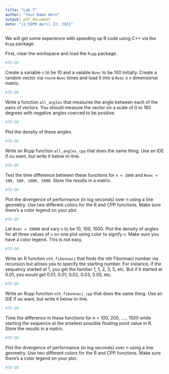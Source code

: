 ```yaml
---
title: "Lab 7"
author: "Your Name Here"
output: pdf_document
date: "11:59PM April 22, 2021"
---
```


We will get some experience with speeding up R code using C++ via the `Rcpp` package.

First, clear the workspace and load the `Rcpp` package.

```r
#TO-DO
```

Create a variable `n` to be 10 and a vaiable `Nvec` to be 100 initially. Create a random vector via `rnorm` `Nvec` times and load it into a `Nvec` x `n` dimensional matrix.

```r
#TO-DO
```

Write a function `all_angles` that measures the angle between each of the pairs of vectors. You should measure the vector on a scale of 0 to 180 degrees with negative angles coerced to be positive.

```r
#TO-DO
```

Plot the density of these angles.

```r
#TO-DO
```

Write an Rcpp function `all_angles_cpp` that does the same thing. Use an IDE if ou want, but write it below in-line.

```r
#TO-DO
```

Test the time difference between these functions for `n = 1000` and `Nvec = 100, 500, 1000, 5000`.  Store the results in a matrix.

```r
#TO-DO
```

Plot the divergence of performance (in log seconds) over n using a line geometry. Use two different colors for the R and CPP functions. Make sure there's a color legend on your plot.

```r
#TO-DO
```

Let `Nvec = 10000` and vary `n` to be 10, 100, 1000. Plot the density of angles for all three values of `n` on one plot using color to signify `n`. Make sure you have a color legend. This is not easy.

```r
#TO-DO
```

Write an R function `nth_fibonnaci` that finds the nth Fibonnaci number via recursion but allows you to specify the starting number. For instance, if the sequency started at 1, you get the familiar 1, 1, 2, 3, 5, etc. But if it started at 0.01, you would get 0.01, 0.01, 0.02, 0.03, 0.05, etc.

```r
#TO-DO
```

Write an Rcpp function `nth_fibonnaci_cpp` that does the same thing. Use an IDE if ou want, but write it below in-line.

```r
#TO-DO
```

Time the difference in these functions for n = 100, 200, ...., 1500 while starting the sequence at the smallest possible floating point value in R. Store the results in a matrix.

```r
#TO-DO
```

Plot the divergence of performance (in log seconds) over n using a line geometry. Use two different colors for the R and CPP functions. Make sure there's a color legend on your plot.

```r
#TO-DO
```

